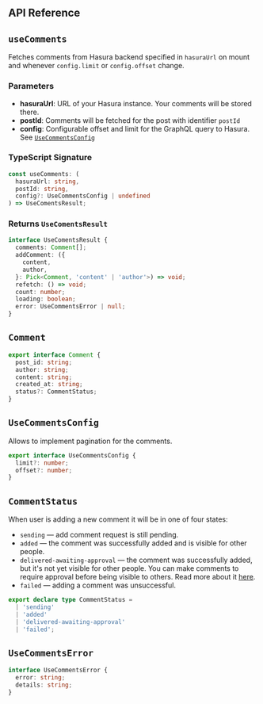 
<Page>
<Section>

# API Reference

## `useComments`

Fetches comments from Hasura backend specified in `hasuraUrl` on mount and
whenever `config.limit` or `config.offset` change.

### Parameters

- **hasuraUrl**: URL of your Hasura instance. Your comments will be stored
  there.
- **postId**: Comments will be fetched for the post with identifier `postId`
- **config**: Configurable offset and limit for the GraphQL query to Hasura. See
  [`UseCommentsConfig`](#use-comments-config)

### TypeScript Signature

```ts
const useComments: (
  hasuraUrl: string,
  postId: string,
  config?: UseCommentsConfig | undefined
) => UseComentsResult;
```

### Returns `UseComentsResult`

```ts
interface UseComentsResult {
  comments: Comment[];
  addComment: ({
    content,
    author,
  }: Pick<Comment, 'content' | 'author'>) => void;
  refetch: () => void;
  count: number;
  loading: boolean;
  error: UseCommentsError | null;
}
```

## `Comment`

```ts
export interface Comment {
  post_id: string;
  author: string;
  content: string;
  created_at: string;
  status?: CommentStatus;
}
```

## `UseCommentsConfig`

Allows to implement pagination for the comments.

```ts
export interface UseCommentsConfig {
  limit?: number;
  offset?: number;
}
```

## `CommentStatus`

When user is adding a new comment it will be in one of four states:

- `sending` — add comment request is still pending.
- `added` — the comment was successfully added and is visible for other people.
- `delivered-awaiting-approval` — the comment was successfully added, but it's
  not yet visible for other people. You can make comments to require approval
  before being visible to others. Read more about it [here]().
- `failed` — adding a comment was unsuccessful.

```ts
export declare type CommentStatus =
  | 'sending'
  | 'added'
  | 'delivered-awaiting-approval'
  | 'failed';
```

## `UseCommentsError`

```ts
interface UseCommentsError {
  error: string;
  details: string;
}
```

</Section>
</Page>

